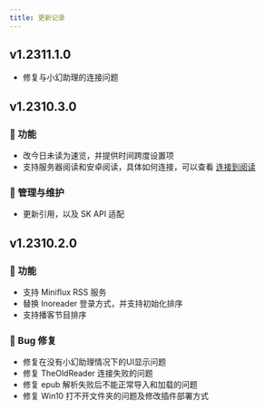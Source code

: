 ```yaml
---
title: 更新记录
---
```


## v1.2311.1.0

- 修复与小幻助理的连接问题

## v1.2310.3.0

### 🚀 功能

- 改今日未读为速览，并提供时间跨度设置项
- 支持服务器阅读和安卓阅读，具体如何连接，可以查看 [连接到阅读](./connect-legado)

### 🧰 管理与维护

- 更新引用，以及 SK API 适配

## v1.2310.2.0

### 🚀 功能

- 支持 Miniflux RSS 服务
- 替换 Inoreader 登录方式，并支持初始化排序
- 支持播客节目排序

### 🐛 Bug 修复

- 修复在没有小幻助理情况下的UI显示问题
- 修复 TheOldReader 连接失败的问题
- 修复 epub 解析失败后不能正常导入和加载的问题
- 修复 Win10 打不开文件夹的问题及修改插件部署方式